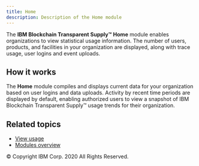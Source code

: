 ```yaml
---
title: Home
description: Description of the Home module
---
```


<PageDescription>

The **IBM Blockchain Transparent Supply™** **Home** module enables organizations to view
statistical usage information. The number of users, products, and facilities in
your organization are displayed, along with trace usage, user logins and event uploads.

</PageDescription>

## How it works

The **Home** module compiles and displays current data for your organization based
on user logins and data uploads. Activity by recent time periods are displayed by default,
enabling authorized users to view a snapshot of IBM Blockchain Transparent Supply™ usage trends for their organization.

## Related topics

- [View usage](/how-to/view-usage)
- [Modules overview](/modules/modules-overview)

<PageCopyright>© Copyright IBM Corp. 2020 All Rights Reserved.</PageCopyright>
